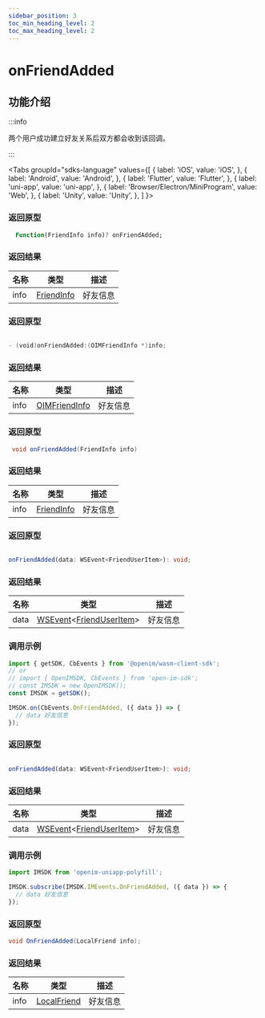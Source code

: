 ```yaml
---
sidebar_position: 3
toc_min_heading_level: 2
toc_max_heading_level: 2
---
```


# onFriendAdded

## 功能介绍

:::info

两个用户成功建立好友关系后双方都会收到该回调。

:::

<Tabs
groupId="sdks-language"
values={[
{ label: 'iOS', value: 'iOS', },
{ label: 'Android', value: 'Android', },
{ label: 'Flutter', value: 'Flutter', },
{ label: 'uni-app', value: 'uni-app', },
{ label: 'Browser/Electron/MiniProgram', value: 'Web', },
{ label: 'Unity', value: 'Unity', },
]
}>

<TabItem value="Flutter">

### 返回原型

```dart showLineNumbers
  Function(FriendInfo info)? onFriendAdded;
```

### 返回结果

| 名称 | 类型                                                | 描述     |
| ---- | --------------------------------------------------- | -------- |
| info | [FriendInfo](docs/sdks/class/relation/friendInfo.mdx) | 好友信息 |

</TabItem>

<TabItem value="iOS">

### 返回原型

```swift showLineNumbers

- (void)onFriendAdded:(OIMFriendInfo *)info;

```

### 返回结果

| 名称 | 类型                                                   | 描述     |
| ---- | ------------------------------------------------------ | -------- |
| info | [OIMFriendInfo](docs/sdks/class/relation/friendInfo.mdx) | 好友信息 |

</TabItem>

<TabItem value="Android">

### 返回原型

```java showLineNumbers
 void onFriendAdded(FriendInfo info)
```

### 返回结果

| 名称 | 类型                                                | 描述     |
| ---- | --------------------------------------------------- | -------- |
| info | [FriendInfo](docs/sdks/class/relation/friendInfo.mdx) | 好友信息 |


</TabItem>

<TabItem value="Web">

### 返回原型

```ts showLineNumbers

onFriendAdded(data: WSEvent<FriendUserItem>): void;

```

### 返回结果

| 名称 | 类型                                                                                             | 描述     |
| ---- | ------------------------------------------------------------------------------------------------ | -------- |
| data | [WSEvent](docs/sdks/class/response.mdx)<[FriendUserItem](docs/sdks/class/relation/friendInfo.mdx)> | 好友信息 |

### 调用示例

```js showLineNumbers
import { getSDK, CbEvents } from '@openim/wasm-client-sdk';
// or
// import { OpenIMSDK, CbEvents } from 'open-im-sdk';
// const IMSDK = new OpenIMSDK();
const IMSDK = getSDK();

IMSDK.on(CbEvents.OnFriendAdded, ({ data }) => {
  // data 好友信息
});
```

</TabItem>

<TabItem value="uni-app">

### 返回原型

```ts showLineNumbers

onFriendAdded(data: WSEvent<FriendUserItem>): void;

```

### 返回结果

| 名称 | 类型                                                                                             | 描述     |
| ---- | ------------------------------------------------------------------------------------------------ | -------- |
| data | [WSEvent](docs/sdks/class/response.mdx)<[FriendUserItem](docs/sdks/class/relation/friendInfo.mdx)> | 好友信息 |

### 调用示例

```js showLineNumbers
import IMSDK from 'openim-uniapp-polyfill';

IMSDK.subscribe(IMSDK.IMEvents.OnFriendAdded, ({ data }) => {
  // data 好友信息
});
```

</TabItem>

<TabItem value="Unity">

### 返回原型

```C# showLineNumbers
void OnFriendAdded(LocalFriend info);
```

### 返回结果

| 名称 | 类型                                                | 描述     |
| ---- | --------------------------------------------------- | -------- |
| info | [LocalFriend](docs/sdks/class/relation/friendInfo.mdx) | 好友信息 |

</TabItem>
</Tabs>
